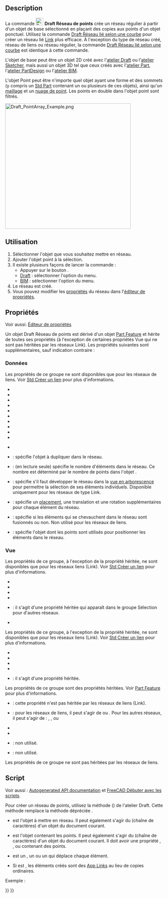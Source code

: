<languages/>

{{Docnav/fr
|[[Draft_PathLinkArray/fr|Réseau lié selon une courbe]]
|[[Draft_PointLinkArray/fr|Réseau lié selon des points]]
|[[Draft_Workbench/fr|Atelier Draft]]
|IconL=Draft_PathLinkArray.svg
|IconR=Draft_PointLinkArray.svg
|IconC=Workbench_Draft.svg
}}

{{GuiCommand/fr
|Name=Draft PointArray
|Name/fr=Draft Réseau de points
|MenuLocation=Draft : Modification → Outils pour les réseaux →  Réseau de points<br><br>BIM : Modification → Réseau de points
|Workbenches=[[Draft_Workbench/fr|Draft]], [[BIM_Workbench/fr|BIM]]
|Version=0.18
|SeeAlso=[[Draft_OrthoArray/fr|Draft Réseau orthogonal]], [[Draft_PolarArray/fr|Draft Réseau polaire]], [[Draft_CircularArray/fr|Draft Réseau circulaire]], [[Draft_PathArray/fr|Draft Réseau selon une courbe]], [[Draft_PathLinkArray/fr|Draft Réseau lié selon une courbe]], [[Draft_PointLinkArray/fr|Draft Réseau lié selon des points]]
}}

==Description==

La commande [[Image:Draft_PointArray.svg|24px]] '''Draft Réseau de points''' crée un réseau régulier à partir d'un objet de base sélectionné en plaçant des copies aux points d'un objet ponctuel. Utilisez la commande [[Draft_PointLinkArray/fr|Draft Réseau lié selon une courbe]] pour créer un réseau lié [[App_Link/fr|Link]] plus efficace. À l'exception du type de réseau créé, réseau de liens ou réseau régulier, la commande [[Draft_PointLinkArray/fr|Draft Réseau lié selon une courbe]] est identique à cette commande.

L'objet de base peut être un objet 2D créé avec l'[[Draft_Workbench/fr|atelier Draft]] ou l'[[Sketcher_Workbench/fr|atelier Sketcher]], mais aussi un objet 3D tel que ceux créés avec l'[[Part_Workbench/fr|atelier Part]], l'[[PartDesign_Workbench/fr|atelier PartDesign]] ou l'[[BIM_Workbench/fr|atelier BIM]].

L'objet Point peut être n'importe quel objet ayant une forme et des sommets (y compris un [[Std_Part/fr|Std Part]] contenant un ou plusieurs de ces objets), ainsi qu'un [[Mesh_Workbench/fr|maillage]] et un [[Points_Workbench/fr|nuage de point]]. Les points en double dans l'objet point sont filtrés.

[[Image:Draft_PointArray_Example.png|400px]]
{{Caption|Un Draft Réseau de points}}

<span id="Usage"></span>
==Utilisation==

# Sélectionner l'objet que vous souhaitez mettre en réseau.
# Ajouter l'objet point à la sélection.
# Il existe plusieurs façons de lancer la commande :
#* Appuyer sur le bouton {{Button|[[Image:Draft_PointArray.svg|16px]] [[Draft_PointArray/fr|Réseau de points]]}}.
#* [[Draft_Workbench/fr|Draft]] : sélectionner l'option {{MenuCommand|Modification → Outils pour les réseaux → [[Image:Draft_PointArray.svg|16px]] Réseau de points}} du menu.
#* [[BIM_Workbench/fr|BIM]] : sélectionner l'option {{MenuCommand|Modification → [[Image:Draft_PointArray.svg|16px]] Réseau de points}} du menu.
# Le réseau est créé.
# Vous pouvez modifier les [[#Propri.C3.A9t.C3.A9s|propriétés]] du réseau dans l'[[Property_editor/fr|éditeur de propriétés]].

<span id="Properties"></span>
==Propriétés==

Voir aussi: [[Property_editor/fr|Éditeur de propriétés]]

Un objet Draft Réseau de points est dérivé d'un objet [[Part_Feature/fr|Part Feature]] et hérite de toutes ses propriétés (à l'exception de certaines propriétés Vue qui ne sont pas héritées par les réseaux Link). Les propriétés suivantes sont supplémentaires, sauf indication contraire :

<span id="Data"></span>
===Données===

<div class="mw-translate-fuzzy">
{{TitleProperty|Link}}
</div>

Les propriétés de ce groupe ne sont disponibles que pour les réseaux de liens. Voir [[Std_LinkMake/fr#Propri.C3.A9t.C3.A9s|Std Créer un lien]] pour plus d'informations.

<div class="mw-translate-fuzzy">
* {{PropertyData|Scale|Float}}
* {{PropertyData|Scale Vector|Vector|Hidden}}
* {{PropertyData|Scale List|VectorList}}
* {{PropertyData|Visibility List|BoolList|Hidden}}
* {{PropertyData|Placement List|PlacementList|Hidden}}
* {{PropertyData|Element List|LinkList|Hidden}}
* {{PropertyData|_ Link Touched|Bool|Hidden}}
* {{PropertyData|_ Child Cache|LinkList|Hidden}}
* {{PropertyData|Colored Elements|LinkSubHidden|Hidden}}
* {{PropertyData|Link Transform|Bool}}
</div>

{{Properties_Title|Draft}}

* {{PropertyData|Always Sync Placement|Bool}}

<div class="mw-translate-fuzzy">
{{TitleProperty|Objects}}
</div>

<div class="mw-translate-fuzzy">
* {{PropertyData|Base|Link}} : spécifie l'objet à dupliquer dans le réseau.
* {{PropertyData|Count|Integer}} : (en lecture seule) spécifie le nombre d'éléments dans le réseau. Ce nombre est déterminé par le nombre de points dans l'objet {{PropertyData|Point}}.
* {{PropertyData|Expand Array|Bool}} : spécifie s'il faut développer le réseau dans la [[Tree_view/fr|vue en arborescence]] pour permettre la sélection de ses éléments individuels. Disponible uniquement pour les réseaux de type Link.
* {{PropertyData|Extra Placement|Placement}} : spécifie un [[Placement/fr|placement]], une translation et une rotation supplémentaires pour chaque élément du réseau.
* {{PropertyData|Fuse|Bool}} : spécifie si les éléments qui se chevauchent dans le réseau sont fusionnés ou non. Non utilisé pour les réseaux de liens. {{Version|1.0}}
* {{PropertyData|Point Object|Link}} : spécifie l'objet dont les points sont utilisés pour positionner les éléments dans le réseau.
</div>

<span id="View"></span>
=== Vue ===

<div class="mw-translate-fuzzy">
{{TitleProperty|Link}}
</div>

Les propriétés de ce groupe, à l'exception de la propriété héritée, ne sont disponibles que pour les réseaux liens (Link). Voir [[Std_LinkMake/fr#Propri.C3.A9t.C3.A9s|Std Créer un lien]] pour plus d'informations.

* {{PropertyView|Draw Style|Enumeration}}
* {{PropertyView|Line Width|FloatConstraint}}
* {{PropertyView|Override Material|Bool}}
* {{PropertyView|Point Size|FloatConstraint}}
* {{PropertyView|Selectable|Bool}} : il s'agit d'une propriété héritée qui apparaît dans le groupe Sélection pour d'autres réseaux.
* {{PropertyView|Shape Material|Material}}

<div class="mw-translate-fuzzy">
{{TitleProperty|Base}}
</div>

Les propriétés de ce groupe, à l'exception de la propriété héritée, ne sont disponibles que pour les réseaux liens (Link). Voir [[Std_LinkMake/fr#Propri.C3.A9t.C3.A9s|Std Créer un lien]] pour plus d'informations.

* {{PropertyView|Child View Provider|PersistentObject|Hidden}}
* {{PropertyView|Material List|MaterialList|Hidden}}
* {{PropertyView|Override Color List|ColorList|Hidden}}
* {{PropertyView|Override Material List|BoolList|Hidden}}
* {{PropertyView|Proxy|PythonObject|Hidden}}: il s'agit d'une propriété héritée.

<div class="mw-translate-fuzzy">
{{TitleProperty|Display Options}}
</div>

Les propriétés de ce groupe sont des propriétés héritées. Voir [[Part_Feature/fr#Propri.C3.A9t.C3.A9s|Part Feature]] pour plus d'informations.

* {{PropertyView|Bounding Box|Bool}}: cette propriété n'est pas héritée par les réseaux de liens (Link).
* {{PropertyView|Display Mode|Enumeration}}: pour les réseaux de liens, il peut s'agir de {{value|Link}} ou {{value|ChildView}}. Pour les autres réseaux, il peut s'agir de : {{value|Flat Lines}}, {{value|Shaded}}, {{value|Wireframe}} ou {{value|Points}}
* {{PropertyView|Show In Tree|Bool}}
* {{PropertyView|Visibility|Bool}}

<div class="mw-translate-fuzzy">
{{TitleProperty|Draft}}
</div>

* {{PropertyView|Pattern|Enumeration}} : non utilisé.
* {{PropertyView|Pattern Size|Float}} : non utilisé.

<div class="mw-translate-fuzzy">
{{TitleProperty|Object style}}
</div>

Les propriétés de ce groupe ne sont pas héritées par les réseaux de liens.

<span id="Scripting"></span>
==Script==

Voir aussi : [https://freecad.github.io/SourceDoc/ Autogenerated API documentation] et [[FreeCAD_Scripting_Basics/fr|FreeCAD Débuter avec les scripts]].

Pour créer un réseau de points, utilisez la méthode {{incode|make_point_array}} ({{Version/fr|0.19}}) de l'atelier Draft. Cette méthode remplace la méthode dépréciée {{incode|makePointArray}}.

{{Code|code=
point_array = make_point_array(base_object, point_object, extra=None, use_link=True)
}}

* {{incode|base_object}} est l'objet à mettre en réseau. Il peut également s'agir du {{incode|Label}} (chaîne de caractères) d'un objet du document courant.
* {{incode|point_object}} est l'objet contenant les points. Il peut également s'agir du {{incode|Label}} (chaîne de caractères) d'un objet du document courant. Il doit avoir une propriété {{incode|Geometry}}, {{incode|Links}}, ou {{incode|Components}} contenant des points.
* {{incode|extra}} est un {{incode|App.Placement}}, un {{incode|App.Vector}} ou un {{incode|App.Rotation}} qui déplace chaque élément.
* Si {{incode|use_link}} est {{incode|True}}, les éléments créés sont des [[App_Link/fr|App Links]] au lieu de copies ordinaires.

Exemple :

{{Code|code=
import FreeCAD as App
import Draft

doc = App.newDocument()

polygon = Draft.make_polygon(3, radius=500.0)

p1 = Draft.make_point(App.Vector(1500, 0, 0))
p2 = Draft.make_point(App.Vector(2500, 0, 0))
p3 = Draft.make_point(App.Vector(2000, 1000, 0))

compound = doc.addObject("Part::Compound", "Compound")
compound.Links = [p1, p2, p3]

point_array = Draft.make_point_array(polygon, compound)
doc.recompute()
}}


{{Docnav/fr
|[[Draft_PathLinkArray/fr|Réseau lié selon une courbe]]
|[[Draft_PointLinkArray/fr|Réseau lié selon des points]]
|[[Draft_Workbench/fr|Atelier Draft]]
|IconL=Draft_PathLinkArray.svg
|IconR=Draft_PointLinkArray.svg
|IconC=Workbench_Draft.svg
}}

{{Draft Tools navi{{#translation:}}}}
{{Userdocnavi{{#translation:}}}}